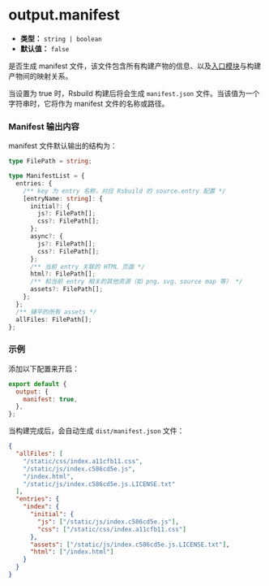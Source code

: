 # output.manifest

- **类型：** `string | boolean`
- **默认值：** `false`

是否生成 manifest 文件，该文件包含所有构建产物的信息、以及[入口模块](/config/source/entry)与构建产物间的映射关系。

当设置为 true 时，Rsbuild 构建后将会生成 `manifest.json` 文件。当该值为一个字符串时，它将作为 manifest 文件的名称或路径。

### Manifest 输出内容

manifest 文件默认输出的结构为：

```ts
type FilePath = string;

type ManifestList = {
  entries: {
    /** key 为 entry 名称，对应 Rsbuild 的 source.entry 配置 */
    [entryName: string]: {
      initial?: {
        js?: FilePath[];
        css?: FilePath[];
      };
      async?: {
        js?: FilePath[];
        css?: FilePath[];
      };
      /** 当前 entry 关联的 HTML 页面 */
      html?: FilePath[];
      /** 和当前 entry 相关的其他资源（如 png、svg、source map 等） */
      assets?: FilePath[];
    };
  };
  /** 铺平的所有 assets */
  allFiles: FilePath[];
};
```

### 示例

添加以下配置来开启：

```js
export default {
  output: {
    manifest: true,
  },
};
```

当构建完成后，会自动生成 `dist/manifest.json` 文件：

```json
{
  "allFiles": [
    "/static/css/index.a11cfb11.css",
    "/static/js/index.c586cd5e.js",
    "/index.html",
    "/static/js/index.c586cd5e.js.LICENSE.txt"
  ],
  "entries": {
    "index": {
      "initial": {
        "js": ["/static/js/index.c586cd5e.js"],
        "css": ["/static/css/index.a11cfb11.css"]
      },
      "assets": ["/static/js/index.c586cd5e.js.LICENSE.txt"],
      "html": ["/index.html"]
    }
  }
}
```

